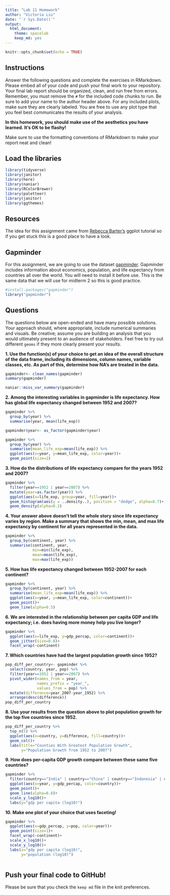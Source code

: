 ```yaml
---
title: "Lab 11 Homework"
author: "Victoria Liu"
date: "`r Sys.Date()`"
output:
  html_document: 
    theme: spacelab
    keep_md: yes
---
```


```r
knitr::opts_chunk$set(echo = TRUE)
```

## Instructions
Answer the following questions and complete the exercises in RMarkdown. Please embed all of your code and push your final work to your repository. Your final lab report should be organized, clean, and run free from errors. Remember, you must remove the `#` for the included code chunks to run. Be sure to add your name to the author header above. For any included plots, make sure they are clearly labeled. You are free to use any plot type that you feel best communicates the results of your analysis.  

**In this homework, you should make use of the aesthetics you have learned. It's OK to be flashy!**

Make sure to use the formatting conventions of RMarkdown to make your report neat and clean!  

## Load the libraries
```r
library(tidyverse)
library(janitor)
library(here)
library(naniar)
library(RColorBrewer)
library(paletteer)
library(janitor)
library(ggthemes)
``` 

## Resources
The idea for this assignment came from [Rebecca Barter's](http://www.rebeccabarter.com/blog/2017-11-17-ggplot2_tutorial/) ggplot tutorial so if you get stuck this is a good place to have a look.  

## Gapminder
For this assignment, we are going to use the dataset [gapminder](https://cran.r-project.org/web/packages/gapminder/index.html). Gapminder includes information about economics, population, and life expectancy from countries all over the world. You will need to install it before use. This is the same data that we will use for midterm 2 so this is good practice.
```r
#install.packages("gapminder")
library("gapminder")
```

## Questions
The questions below are open-ended and have many possible solutions. Your approach should, where appropriate, include numerical summaries and visuals. Be creative; assume you are building an analysis that you would ultimately present to an audience of stakeholders. Feel free to try out different `geoms` if they more clearly present your results.  

**1. Use the function(s) of your choice to get an idea of the overall structure of the data frame, including its dimensions, column names, variable classes, etc. As part of this, determine how NA's are treated in the data.**  
```r
gapminder<- clean_names(gapminder)
summary(gapminder)
```
```r
naniar::miss_var_summary(gapminder)
```
**2. Among the interesting variables in gapminder is life expectancy. How has global life expectancy changed between 1952 and 2007?**
```r
gapminder %>%
  group_by(year) %>%
  summarise(year, mean(life_exp))
```
```r
gapminder$year<- as_factor(gapminder$year)
```

```r
gapminder %>%
  group_by(year) %>%
  summarise(mean_life_exp=mean(life_exp)) %>%
  ggplot(aes(x=year, y=mean_life_exp, color=year))+
  geom_point(size=2)
```

**3. How do the distributions of life expectancy compare for the years 1952 and 2007?**
```r
gapminder %>%
  filter(year==1952 | year==2007) %>% 
  mutate(year=as.factor(year)) %>%
  ggplot(aes(x=life_exp, group=year, fill=year))+
  geom_histogram(aes(y = ..density..), position = "dodge", alpha=0.7)+
  geom_density(alpha=0.2)
```

**4. Your answer above doesn't tell the whole story since life expectancy varies by region. Make a summary that shows the min, mean, and max life expectancy by continent for all years represented in the data.**
```r
gapminder %>%
  group_by(continent, year) %>%
  summarise(continent, year, 
            min=min(life_exp),
            mean=mean(life_exp),
            max=max(life_exp))
```

**5. How has life expectancy changed between 1952-2007 for each continent?**
```r
gapminder %>%
  group_by(continent, year) %>%
  summarise(mean_life_exp=mean(life_exp)) %>%
  ggplot(aes(x=year, y=mean_life_exp, color=continent))+
  geom_point()+
  geom_line(alpha=0.5)
```

**6. We are interested in the relationship between per capita GDP and life expectancy; i.e. does having more money help you live longer?**
```r
gapminder %>%
  ggplot(aes(x=life_exp, y=gdp_percap, color=continent))+
  geom_jitter(size=0.8)+
  facet_wrap(~continent)
```

**7. Which countries have had the largest population growth since 1952?**
```r
pop_diff_per_country<- gapminder %>% 
  select(country, year, pop) %>% 
  filter(year==1952 | year==2007) %>%
  pivot_wider(names_from = year,
              names_prefix = "year_",
              values_from = pop) %>%
  mutate(difference=year_2007-year_1952) %>%
  arrange(desc(difference))
pop_diff_per_country
```

**8. Use your results from the question above to plot population growth for the top five countries since 1952.**
```r
pop_diff_per_country %>%
  top_n(5) %>%
  ggplot(aes(x=country, y=difference, fill=country))+
  geom_col()+
  labs(title="Counties With Greatest Population Growth",
       y="Population Growth from 1952 to 2007")
```

**9. How does per-capita GDP growth compare between these same five countries?**
```r
gapminder %>% 
  filter(country=="India" | country=="China" | country=="Indonesia" | country=="Brazil" | country=="United States") %>%
  ggplot(aes(x=year, y=gdp_percap, color=country))+
  geom_point()+
  geom_line(alpha=0.8)+
  scale_y_log10()+
  labs(y="gdp per capita (log10)")
```

**10. Make one plot of your choice that uses faceting!**
```r
gapminder %>%
  ggplot(aes(x=gdp_percap, y=pop, color=year))+
  geom_point(size=1)+
  facet_wrap(~continent)+
  scale_x_log10()+
  scale_y_log10()+
  labs(x="gdp per capita (log10)",
       y="population (log10)")
  
```

## Push your final code to GitHub!
Please be sure that you check the `keep md` file in the knit preferences. 